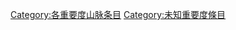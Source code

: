{{Articles by Importance|topic=山脉|project=山脉|format=toc}}
{{Wikipedia category}}
{{emptycat}}

[[Category:各重要度山脉条目|Category:各重要度山脉条目]]
[[Category:未知重要度條目|Category:未知重要度條目]]